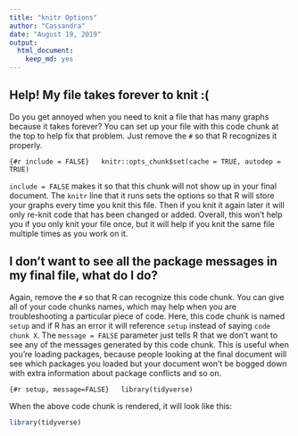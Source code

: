 ```yaml
---
title: "knitr Options"
author: "Cassandra"
date: "August 19, 2019"
output: 
  html_document: 
    keep_md: yes
---
```


## Help! My file takes forever to knit :(

Do you get annoyed when you need to knit a file that has many graphs because it takes forever? You can set up your file with this code chunk at the top to help fix that problem. Just remove the `#` so that R recognizes it properly. 

```{#r include = FALSE}  
knitr::opts_chunk$set(cache = TRUE, autodep = TRUE)
```

`include = FALSE` makes it so that this chunk will not show up in your final document. The `knitr` line that it runs sets the options so that R will store your graphs every time you knit this file. Then if you knit it again later it will only re-knit code that has been changed or added. Overall, this won't help you if you only knit your file once, but it will help if you knit the same file multiple times as you work on it. 

## I don't want to see all the package messages in my final file, what do I do?

Again, remove the `#` so that R can recognize this code chunk. You can give all of your code chunks names, which may help when you are troubleshooting a particular piece of code. Here, this code chunk is named `setup` and if R has an error it will reference `setup` instead of saying `code chunk X`. The `message = FALSE` parameter just tells R that we don't want to see any of the messages generated by this code chunk. This is useful when you're loading packages, because people looking at the final document will see which packages you loaded but your document won't be bogged down with extra information about package conflicts and so on. 

```{#r setup, message=FALSE}  
library(tidyverse)
```

When the above code chunk is rendered, it will look like this: 
```r
library(tidyverse)
```